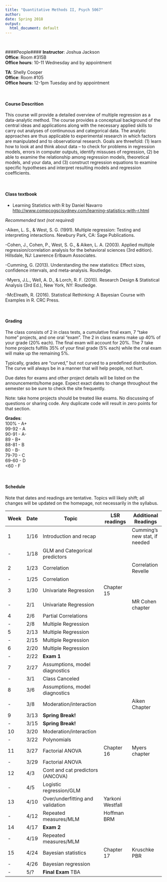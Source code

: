 ```yaml
---
title: "Quantitative Methods II, Psych 5067"
author: 
date: Spring 2018
output:
  html_document: default
---
```

<br>  

####People#### 
**Instructor**: Joshua Jackson  
**Office**: Room #315B  
**Office hours**: 10-11 Wednesday and by appointment  

**TA**: Shelly Cooper  
**Office**: Room #105  
**Office hours**: 12-1pm Tuesday and by appointment  
  
<br>  

#### Course Descrition#### 

This course will provide a detailed overview of multiple regression as a data-analytic method. The course provides a conceptual background of the central ideas and applications along with the necessary applied skills to carry out analyses of continunous and categorical data. The analytic approaches are thus applicable to experimental research in which factors are manipulated and to observational research. Goals are threefold: (1) learn how to look at and think about data – to check for problems in regression models, errors in computer outputs, identify missuses of regression, (2) be able to examine the relationship among regression models, theoretical models, and your data, and (3) construct regression equations to examine specific hypotheses and interpret resulting models and regression coefficients. 

<br>  

#### Class textbook#### 

- Learning Statistics with R by Daniel Navarro <http://www.compcogscisydney.com/learning-statistics-with-r.html>

*Recommended text (not required)*

-Aiken, L. S., & West, S. G. (1991). Multiple regression: Testing and interpreting interactions. Newbury Park, CA: Sage Publications.

-Cohen, J., Cohen, P., West, S. G., & Aiken, L. A. (2003). Applied multiple regression/correlation analysis for the behavioral sciences (3rd edition). Hillsdale, NJ: Lawrence Erlbaum Associates.

-Cumming, G. (2013). Understanding the new statistics: Effect sizes, confidence intervals, and meta-analysis. Routledge.

-Myers, J.L., Well, A. D., & Lorch, R. F. (2010). Research Design & Statistical Analysis (3rd Ed.), New York, NY: Routledge. 

-McElreath, R. (2016). Statistical Rethinking: A Bayesian Course with Examples in R. CRC Press. 

<br>  

#### Grading#### 
The class consists of 2 in class tests, a cumulative final exam,  7 "take home" projects, and one oral "exam". The 2 in class exams make up 40% of your grade (20% each). The final exam will account for 20%.  The 7 take home projects fulfills 35% of your final grade (5% each) while the oral exam will make up the remaining 5%. 

Typically, grades are "curved," but not curved to a predefined distribution. The curve will always be in a manner that will help people, not hurt. 

Due dates for exams and other project details will be listed on the announcements/home page. Expect exact dates to change throughout the semester so be sure to check the site frequently. 

Note: take home projects should be treated like exams. No discussing of questions or sharing code. Any duplicate code will result in zero points for that section. 

**Grades**:   
100%   - A+  
99-92 - A  
90-91 - A-  
89    - B+  
88-81 - B  
80    - B-  
79-70 - C  
69-60 - D  
<60   - F  
  
  <br>  
  
#### Schedule####  

Note that dates and readings are tentative. Topics will likely shift; all changes will be updated on the homepage, not necessarily in the syllabus. 

| Week | Date  |  Topic                                 |LSR readings       | Additional Readings  |
-------|-------|----------------------------------------|--------------------|----------------------|
| 1    | 1/16  | Introduction and recap                 |                   |Cumming's new stat, if needed|
| -    | 1/18  | GLM and Categorical predictors         |                    |                      |
| 2    | 1/23  | Correlation                            |                    | Correlation Revelle  |
| -    | 1/25  | Correlation                  |                  |                      |
| 3    | 1/30  | Univariate Regression                 |   Chapter 15                 |                      |
| -    | 2/1   | Univariate Regression                   |                  |  MR Cohen chapter     |
| 4    | 2/6   | Partial Correlations                    |                  |                      |
| -    | 2/8   | Multiple Regression                    |                  |      |
| 5    | 2/13  | Multiple Regression                    |                  |                      |
| -    | 2/15  | Multiple Regression         |                  |                      |
| 6    | 2/20  | Multiple Regression                             |                    |                      |
| -    | 2/22  | **Exam 1**          |                    |                      |
| 7    | 2/27  | Assumptions, model diagnostics                  |                    |        |
| -    | 3/1   | Class Canceled                         |                    |                      |
| 8    | 3/6   |  Assumptions, model diagnostics                 |                    |                      |
| -    | 3/8   |  Moderation/interaction                     |                     | Aiken  Chapter        |
| 9    | 3/13  | **Spring Break!**                    |                      |                      |
| -    | 3/15  | **Spring Break!**                     |                     |                      |
| 10   | 3/20  |  Moderation/interaction                     |                   |          |
| -    | 3/22  |  Polynomials                         |                      |                      |
| 11   | 3/27  |  Factorial ANOVA     |    Chapter 16                    |        Myers chapter              |
| -    | 3/29  |  Factorial ANOVA             |                     |       |
| 12   | 4/3   | Cont and cat predictors (ANCOVA)     |                      |                      |
| -    | 4/5   |  Logistic regression/GLM     |                   |     |Cohen Logistic Chapter 
| 13   | 4/10  | Over/underfitting and validation              |      Yarkoni Westfall     |    |
| -    | 4/12  | Repeated measures/MLM               |   Hoffman BRM                     |                      |
| 14   | 4/17  | **Exam 2**                                                 |                      |
| -    | 4/19  | Repeated measures/MLM                  |             |          |
| 15   | 4/24  | Bayesian statistics                  |  Chapter 17                    | Kruschke PBR                     |
| -    | 4/26  | Bayesian regression                        |                      |                      |
| -    | 5/?   | **Final Exam** TBA                   |                      |                      |


